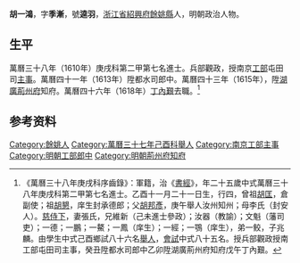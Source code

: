 {{明清人物信息框
| 姓名 = 胡一鴻
| 原名 =
| 圖片名稱= 
| 圖片大小 =
| 圖片說明 = 
| 最高職務 = 湖廣荊州府知府
| 國家 = 大明 
| 爵位 =
| 籍貫 = [[浙江省|浙江省]][[紹興府|紹興府]][[餘姚縣|餘姚縣]]
| 族裔 = 
| 旗籍 = 
| 字號 = 
| 諡號 =
| 出生日期 = 萬曆十四年（1586年）十一月二十一日
| 出生地點 =
| 逝世日期 = 卒年不詳
| 逝世地點 =
| 墓葬 =
| 配偶 = 張氏
| 親屬 = 曾祖[[胡匡|胡匡]]，祖[[胡懇|胡懇]]<br>父[[胡邦彥|胡邦彥]]，母李氏（封安人）<br>兄[[胡維新|胡維新]]
| 出身 =
* 萬曆三十八年庚戌科進士
| 經歷 =
| 著作 =  
}}
'''胡一鴻'''{{BD|1586年||？年||Hu}}，字'''季漸'''，號'''逵羽'''，[[浙江省|浙江省]][[紹興府|紹興府]][[餘姚縣|餘姚縣]]人，明朝政治人物。

== 生平 ==
萬曆三十八年（1610年）庚戌科第二甲第七名進士。兵部觀政，授南京[[工部|工部]]屯田司[[主事|主事]]。萬曆四十一年（1613年）陞都水司郎中。萬曆四十三年（1615年），陞[[湖廣|湖廣]][[荊州府|荊州府]]知府。萬曆四十六年（1618年）[[丁憂|丁內艱]]去職。<ref>《萬曆三十八年庚戌科序齒錄》：軍籍，治《[[書經|書經]]》，年二十五歲中式萬曆三十八年庚戌科第二甲第七名進士。乙酉十一月二十一日生，行四，曾祖[[胡匡|胡匡]]，倉副使；祖[[胡懇|胡懇]]，庠生封承德郎；父[[胡邦彥|胡邦彥]]，庚午舉人汝州知州；母李氏（封安人）。[[慈侍下|慈侍下]]，妻張氏，兄維新（己未進士參政）；汝器（教諭）；文魁（藩司吏）；一德；一鵬；一鰲；一鳳（庠生）；一經；一鶚（庠生），弟一鲛，子兆麟。由學生中式己酉鄉試八十六名[[舉人|舉人]]，[[會試|會試]]中式八十五名。授兵部觀政授南工部屯田司主事，癸丑陞都水司郎中乙卯陞湖廣荊州府知府戊午丁內艱。</ref>

== 参考资料 ==
{{reflist}}

{{start box}}
{{s-off}}
{{s-before|[[胡世賞|胡世賞]]}}
{{s-title|明朝荊州府知府|萬曆年間}}
{{s-after|[[熊秉鑑|熊秉鑑]]}}
{{end box}}

{{萬曆三十八年庚戌科殿试金榜}}

{{Authority control}}

{{DEFAULTSORT:Hu胡}}
[[Category:餘姚人|Category:餘姚人]]
[[Category:萬曆三十七年己酉科舉人|Category:萬曆三十七年己酉科舉人]]
[[Category:南京工部主事|Category:南京工部主事]]
[[Category:明朝工部郎中|Category:明朝工部郎中]]
[[Category:明朝荊州府知府|Category:明朝荊州府知府]]


{{明朝人物小作品}}